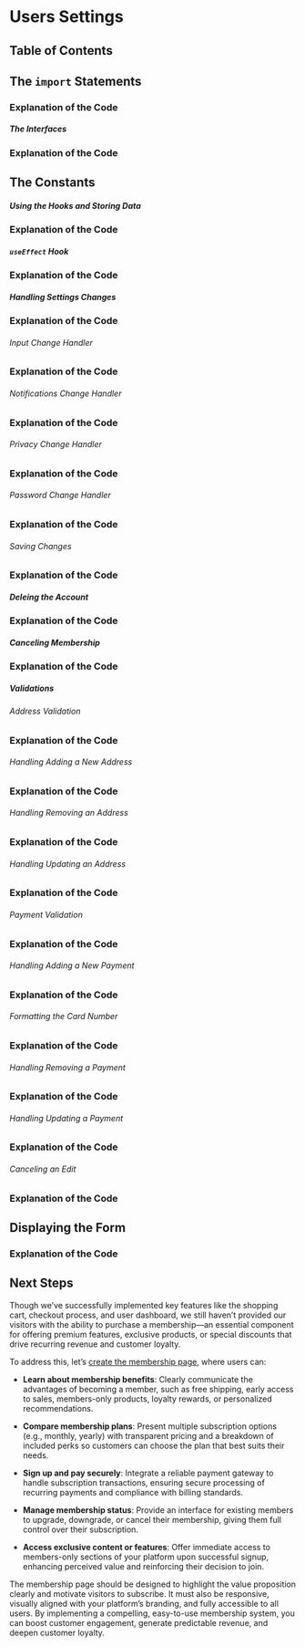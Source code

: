 
# Users Settings

## Table of Contents



## The `import` Statements

### Explanation of the Code

##### The Interfaces

### Explanation of the Code

## The Constants

##### Using the Hooks and Storing Data

### Explanation of the Code

##### `useEffect` Hook

### Explanation of the Code

##### Handling Settings Changes

### Explanation of the Code

###### Input Change Handler

### Explanation of the Code

###### Notifications Change Handler

### Explanation of the Code

###### Privacy Change Handler

### Explanation of the Code

###### Password Change Handler

### Explanation of the Code

###### Saving Changes

### Explanation of the Code

##### Deleing the Account

### Explanation of the Code

##### Canceling Membership

### Explanation of the Code

##### Validations

###### Address Validation

### Explanation of the Code

###### Handling Adding a New Address

### Explanation of the Code

###### Handling Removing an Address

### Explanation of the Code

###### Handling Updating an Address

### Explanation of the Code

###### Payment Validation

### Explanation of the Code

###### Handling Adding a New Payment

### Explanation of the Code

###### Formatting the Card Number

### Explanation of the Code

###### Handling Removing a Payment

### Explanation of the Code

###### Handling Updating a Payment

### Explanation of the Code

###### Canceling an Edit

### Explanation of the Code

## Displaying the Form

### Explanation of the Code

## Next Steps

Though we’ve successfully implemented key features like the shopping cart, checkout process, and user dashboard, we still haven’t provided our visitors with the ability to purchase a membership—an essential component for offering premium features, exclusive products, or special discounts that drive recurring revenue and customer loyalty.

To address this, let’s [create the membership page](/ecommerce-platform/creating-the-pages/membership), where users can:

- **Learn about membership benefits**:
  Clearly communicate the advantages of becoming a member, such as free shipping, early access to sales, members-only products, loyalty rewards, or personalized recommendations.

- **Compare membership plans**:
  Present multiple subscription options (e.g., monthly, yearly) with transparent pricing and a breakdown of included perks so customers can choose the plan that best suits their needs.

- **Sign up and pay securely**:
  Integrate a reliable payment gateway to handle subscription transactions, ensuring secure processing of recurring payments and compliance with billing standards.

- **Manage membership status**:
  Provide an interface for existing members to upgrade, downgrade, or cancel their membership, giving them full control over their subscription.

- **Access exclusive content or features**:
  Offer immediate access to members-only sections of your platform upon successful signup, enhancing perceived value and reinforcing their decision to join.

The membership page should be designed to highlight the value proposition clearly and motivate visitors to subscribe. It must also be responsive, visually aligned with your platform’s branding, and fully accessible to all users. By implementing a compelling, easy-to-use membership system, you can boost customer engagement, generate predictable revenue, and deepen customer loyalty.

<BackToTop />
